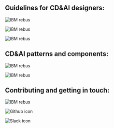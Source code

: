 

## Guidelines for CD&AI designers:

<Row className="resource-card-group">
<Column colMd={4} colLg={4} noGutterSm>
    <ResourceCard
      subTitle="For all CD&AI designers:"
      title="CD&AI design guidelines"
      aspectRatio="2:1"
      actionIcon="arrowRight"
      href="/design-guidelines"
      >

![IBM rebus](../images/rebus.svg)

  </ResourceCard>
</Column>
</Row>
<Row>
<Column colMd={4} colLg={4} noGutterSm>
    <ResourceCard
      subTitle="For CD&AI designers working on Cloud Paks:"
      title="Cloud Pak guidelines"
      aspectRatio="2:1"
      actionIcon="arrowRight"
      href="/cloud-pak-guidelines/navigation/usage"
      >

![IBM rebus](../images/rebus.svg)

  </ResourceCard>
</Column>
<Column colMd={4} colLg={4} noGutterSm>
    <ResourceCard
      subTitle="For CD&AI designers delivering services to IBM Cloud:"
      title="Cloud Platform guidelines"
      aspectRatio="2:1"
      actionIcon="arrowRight"
      href="/cloud-pal-guidelines"
      >

![IBM rebus](../images/rebus.svg)

  </ResourceCard>
</Column>
</Row>



## CD&AI patterns and components: 

<Row className="resource-card-group">
<Column colMd={4} colLg={4} noGutterSm>
    <ResourceCard
      subTitle="CD&AI Design"
      title="Patterns"
      aspectRatio="2:1"
      actionIcon="arrowRight"
      href="/common-patterns/pattern-status"
      >

![IBM rebus](../images/rebus.svg)

  </ResourceCard>
</Column>
<Column colMd={4} colLg={4} noGutterSm>
    <ResourceCard
      subTitle="CD&AI Design"
      title="Components"
      aspectRatio="2:1"
      actionIcon="arrowRight"
      href="/components/component-status"
      >

![IBM rebus](../images/rebus.svg)

  </ResourceCard>
</Column>
</Row>



## Contributing and getting in touch:

<Row className="resource-card-group">
<Column colMd={4} colLg={4} noGutterSm>
    <ResourceCard
      subTitle="Learn more about"
      title="Contributing"
      aspectRatio="2:1"
      actionIcon="arrowRight"
      href="/contributing"
      >

![IBM rebus](../images/rebus.svg)

  </ResourceCard>
</Column>
</Row>
<Row>
<Column colMd={4} colLg={4} noGutterSm>
    <ResourceCard
      subTitle="Open an issue on our"
      title="GitHub repo"
      aspectRatio="2:1"
      actionIcon="arrowRight"
      href="https://github.ibm.com/CDAI-design/CDAI-design-website/issues"
      >

![Github icon](../images/github-icon.png)

  </ResourceCard>
</Column>
<Column colMd={4} colLg={4} noGutterSm>
    <ResourceCard
      subTitle="Get in touch via our"
      title="Slack channel"
      aspectRatio="2:1"
      actionIcon="arrowRight"
      href="https://ibm-casdesign.slack.com/messages/G7LSWTAA0"
      >

![Slack icon](../images/Slack-icon.png)

  </ResourceCard>
</Column>
</Row>